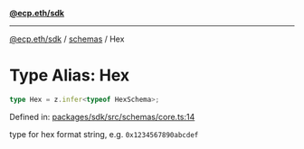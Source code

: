[**@ecp.eth/sdk**](../../index.mdx)

***

[@ecp.eth/sdk](/sdk-reference/index.mdx) / [schemas](/sdk-reference/schemas/index.mdx) / Hex

# Type Alias: Hex

```ts
type Hex = z.infer<typeof HexSchema>;
```

Defined in: [packages/sdk/src/schemas/core.ts:14](https://github.com/ecp-eth/comments-monorepo/blob/main/packages/sdk/src/schemas/core.ts#L14)

type for hex format string, e.g. `0x1234567890abcdef`
